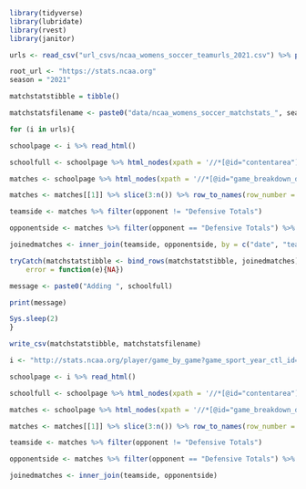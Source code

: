 ```r
library(tidyverse)
library(lubridate)
library(rvest)
library(janitor)
```

```r
urls <- read_csv("url_csvs/ncaa_womens_soccer_teamurls_2021.csv") %>% pull(3)
```

```r
root_url <- "https://stats.ncaa.org"
season = "2021"

matchstatstibble = tibble()

matchstatsfilename <- paste0("data/ncaa_womens_soccer_matchstats_", season, ".csv")
```

```r
for (i in urls){

schoolpage <- i %>% read_html()

schoolfull <- schoolpage %>% html_nodes(xpath = '//*[@id="contentarea"]/fieldset[1]/legend/a[1]') %>% html_text()

matches <- schoolpage %>% html_nodes(xpath = '//*[@id="game_breakdown_div"]/table') %>% html_table(fill=TRUE)

matches <- matches[[1]] %>% slice(3:n()) %>% row_to_names(row_number = 1) %>% clean_names() %>% remove_empty(which = c("cols")) %>% mutate_all(na_if,"") %>% fill(c(date, result)) %>% mutate_at(vars(5:26),  replace_na, '0') %>% mutate(date = mdy(date), home_away = case_when(grepl("@",opponent) ~ "Away", TRUE ~ "Home"), opponent = gsub("@ ","",opponent), WinLoss = case_when(grepl("L", result) ~ "Loss", grepl("W", result) ~ "Win", grepl("T", result) ~ "Draw"), result = gsub("L ", "", result), result = gsub("W ", "", result), result = gsub("T ", "", result)) %>% separate(result, into=c("score", "overtime"), sep = " \\(") %>% separate(score, into=c("visitor_score", "home_score")) %>% rename(result = WinLoss) %>% mutate(team = schoolfull) %>% mutate(overtime = gsub(")", "", overtime)) %>% select(date, team, opponent, home_away, result, home_score, visitor_score, overtime, everything()) %>% clean_names() %>% mutate_at(vars(-date, -opponent, -home_away, -result, -team), ~str_replace(., "/", "")) %>% mutate_at(vars(-date, -team, -opponent, -home_away, -result, -overtime, -goalie_min_plyd), as.numeric)

teamside <- matches %>% filter(opponent != "Defensive Totals")

opponentside <- matches %>% filter(opponent == "Defensive Totals") %>% select(-opponent, -home_away) %>% rename_with(.cols = 8:29, function(x){paste0("defensive_", x)})

joinedmatches <- inner_join(teamside, opponentside, by = c("date", "team", "result", "home_score", "visitor_score", "overtime", "games"))

tryCatch(matchstatstibble <- bind_rows(matchstatstibble, joinedmatches),
    error = function(e){NA})

message <- paste0("Adding ", schoolfull)

print(message)

Sys.sleep(2)
}

write_csv(matchstatstibble, matchstatsfilename)
```

```r
i <- "http://stats.ncaa.org/player/game_by_game?game_sport_year_ctl_id=15780&org_id=7&stats_player_seq=-100"

schoolpage <- i %>% read_html()

schoolfull <- schoolpage %>% html_nodes(xpath = '//*[@id="contentarea"]/fieldset[1]/legend/a[1]') %>% html_text()

matches <- schoolpage %>% html_nodes(xpath = '//*[@id="game_breakdown_div"]/table') %>% html_table(fill=TRUE)

matches <- matches[[1]] %>% slice(3:n()) %>% row_to_names(row_number = 1) %>% clean_names() %>% remove_empty(which = c("cols")) %>% mutate_all(na_if,"") %>% fill(c(date, result)) %>% mutate_at(vars(5:26),  replace_na, '0') %>% mutate(date = mdy(date), home_away = case_when(grepl("@",opponent) ~ "Away", TRUE ~ "Home"), opponent = gsub("@ ","",opponent), WinLoss = case_when(grepl("L", result) ~ "Loss", grepl("W", result) ~ "Win", grepl("T", result) ~ "Draw"), result = gsub("L ", "", result), result = gsub("W ", "", result), result = gsub("T ", "", result)) %>% separate(result, into=c("score", "overtime"), sep = " \\(") %>% separate(score, into=c("visitor_score", "home_score")) %>% rename(result = WinLoss) %>% mutate(team = schoolfull) %>% mutate(overtime = gsub(")", "", overtime)) %>% select(date, team, opponent, home_away, result, home_score, visitor_score, overtime, everything()) %>% clean_names() %>% mutate_at(vars(-date, -opponent, -home_away, -result, -team), ~str_replace(., "/", "")) %>% mutate_at(vars(-date, -team, -opponent, -home_away, -result, -overtime, -goalie_min_plyd), as.numeric)

teamside <- matches %>% filter(opponent != "Defensive Totals")

opponentside <- matches %>% filter(opponent == "Defensive Totals") %>% select(-opponent, -home_away) %>% rename_with(.cols = 8:29, function(x){paste0("defensive_", x)})

joinedmatches <- inner_join(teamside, opponentside)
```

```r

```



